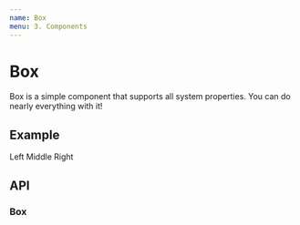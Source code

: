 ```yaml
---
name: Box
menu: 3. Components
---
```



# Box

Box is a simple component that supports all system properties. You can do nearly everything with it!

## Example

<Playground>
  <Box
    p={10}
    display="flex"
    justifyContent="space-between"
    backgroundColor="#bd4932"
  >
    <Box p={20} backgroundColor="white">
      Left
    </Box>
    <Box p={20} backgroundColor="white">
      Middle
    </Box>
    <Box p={20} backgroundColor="white">
      Right
    </Box>
  </Box>
</Playground>

## API

### Box

<PropsTable of={PropDesc(getSystemPropDesc(Box),)} />